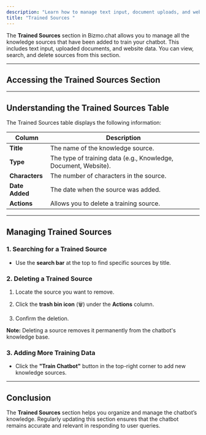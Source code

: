 ```yaml
---
description: "Learn how to manage text input, document uploads, and website data for training your chatbot."
title: "Trained Sources "
---
```


The **Trained Sources** section in Bizmo.chat allows you to manage all the knowledge sources that have been added to train your chatbot. This includes text input, uploaded documents, and website data. You can view, search, and delete sources from this section.

***

## **Accessing the Trained Sources Section**

<Steps>
  <Step title="Log in to your Bizmo.chat account." />

  <Step title="From the left-hand sidebar, go to Training > Trained Sources." />

  <Step title="You will see a list of all the knowledge sources that have been added." />
</Steps>

***

## **Understanding the Trained Sources Table**

The Trained Sources table displays the following information:

| Column         | Description                                                     |
| -------------- | --------------------------------------------------------------- |
| **Title**      | The name of the knowledge source.                               |
| **Type**       | The type of training data (e.g., Knowledge, Document, Website). |
| **Characters** | The number of characters in the source.                         |
| **Date Added** | The date when the source was added.                             |
| **Actions**    | Allows you to delete a training source.                         |

***

## **Managing Trained Sources**

### **1. Searching for a Trained Source**

* Use the **search bar** at the top to find specific sources by title.

### **2. Deleting a Trained Source**

1. Locate the source you want to remove.

2. Click the **trash bin icon** (🗑️) under the **Actions** column.

3. Confirm the deletion.

**Note:** Deleting a source removes it permanently from the chatbot's knowledge base.

### **3. Adding More Training Data**

* Click the **"Train Chatbot"** button in the top-right corner to add new knowledge sources.

***

## **Conclusion**

The **Trained Sources** section helps you organize and manage the chatbot’s knowledge. Regularly updating this section ensures that the chatbot remains accurate and relevant in responding to user queries.